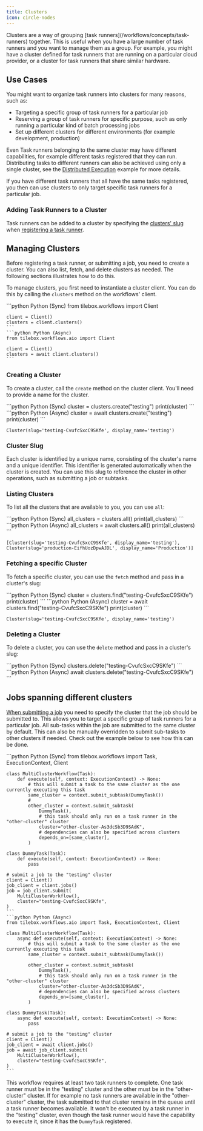 ```yaml
---
title: Clusters
icon: circle-nodes
---
```


<Accordion title="What is a Cluster?">
  Clusters are a way of grouping [task runners](/workflows/concepts/task-runners) together. This is useful when you have a large
  number of task runners and you want to manage them as a group. For example, you might have a cluster defined for task
  runners that are running on a particular cloud provider, or a cluster for task runners that share similar hardware.
</Accordion>

## Use Cases

You might want to organize task runners into clusters for many reasons, such as:

- Targeting a specific group of task runners for a particular job
- Reserving a group of task runners for specific purpose, such as only running a particular kind of batch processing jobs
- Set up different clusters for different environments (for example development, production)

Even Task runners belonging to the same cluster may have different capabilities, for example different tasks registered that they can run.
Distributing tasks to different runners can also be achieved using only a single cluster, see the
[Distributed Execution](/workflows/concepts/task-runners#distributed-execution) example for more details.

If you have different task runners that all have the same tasks registered, you then can use clusters to only target
specific task runners for a particular job.

### Adding Task Runners to a Cluster

Task runners can be added to a cluster by specifying the [clusters' slug](#cluster-slug) when [registering a task runner](/workflows/concepts/task-runners).

## Managing Clusters

Before registering a task runner, or submitting a job, you need to create a cluster. You can also list, fetch, and delete
clusters as needed. The following sections illustrates how to do this.

To manage clusters, you first need to instantiate a cluster client. You can do this by calling the `clusters` method on the
workflows' client.

<CodeGroup title="Instantiating a Clusters Client">
    ```python Python (Sync)
    from tilebox.workflows import Client

    client = Client()
    clusters = client.clusters()
    ```
    ```python Python (Async)
    from tilebox.workflows.aio import Client

    client = Client()
    clusters = await client.clusters()
    ```

</CodeGroup>

### Creating a Cluster

To create a cluster, call the `create` method on the cluster client. You'll need to provide a name for the cluster.

<CodeGroup title="Creating a Cluster">
    ```python Python (Sync)
    cluster = clusters.create("testing")
    print(cluster)
    ```
    ```python Python (Async)
    cluster = await clusters.create("testing")
    print(cluster)
    ```

</CodeGroup>

```plaintext Output
Cluster(slug='testing-CvufcSxcC9SKfe', display_name='testing')
```

### Cluster Slug

Each cluster is identified by a unique name, consisting of the cluster's name and a unique identifier. This identifier is
generated automatically when the cluster is created. You can use this slug to reference the cluster in other operations,
such as submitting a job or subtasks.

### Listing Clusters

To list all the clusters that are available to you, you can use `all`:

<CodeGroup title="Listing Clusters">
    ```python Python (Sync)
    all_clusters = clusters.all()
    print(all_clusters)
    ```
    ```python Python (Async)
    all_clusters = await clusters.all()
    print(all_clusters)
    ```
</CodeGroup>

```plaintext Output
[Cluster(slug='testing-CvufcSxcC9SKfe', display_name='testing'),
Cluster(slug='production-EifhUozDpwAJDL', display_name='Production')]
```

### Fetching a specific Cluster

To fetch a specific cluster, you can use the `fetch` method and pass in a cluster's slug:

<CodeGroup title="Fetching a Cluster">
    ```python Python (Sync)
    cluster = clusters.find("testing-CvufcSxcC9SKfe")
    print(cluster)
    ```
    ```python Python (Async)
    cluster = await clusters.find("testing-CvufcSxcC9SKfe")
    print(cluster)
    ```
</CodeGroup>

```plaintext Output
Cluster(slug='testing-CvufcSxcC9SKfe', display_name='testing')
```

### Deleting a Cluster

To delete a cluster, you can use the `delete` method and pass in a cluster's slug:

<CodeGroup title="Deleting a Cluster">
    ```python Python (Sync)
    clusters.delete("testing-CvufcSxcC9SKfe")
    ```
    ```python Python (Async)
    await clusters.delete("testing-CvufcSxcC9SKfe")
    ```
</CodeGroup>

## Jobs spanning different clusters

[When submitting a job](/workflows/concepts/jobs) you need to specify the cluster that the job should be submitted to.
This allows you to target a specific group of task runners for a particular job. All sub-tasks within the job are
submitted to the same cluster by default. This can also be manually overridden to submit sub-tasks to other
clusters if needed. Check out the example below to see how this can be done.

<CodeGroup title="Deleting a Cluster">
    ```python Python (Sync)
    from tilebox.workflows import Task, ExecutionContext, Client

    class MultiClusterWorkflow(Task):
        def execute(self, context: ExecutionContext) -> None:
            # this will submit a task to the same cluster as the one currently executing this task
            same_cluster = context.submit_subtask(DummyTask())
            #
            other_cluster = context.submit_subtask(
                DummyTask(),
                # this task should only run on a task runner in the "other-cluster" cluster
                cluster="other-cluster-As3dcSb3D9SAdK",
                # dependencies can also be specified across clusters
                depends_on=[same_cluster],
            )

    class DummyTask(Task):
        def execute(self, context: ExecutionContext) -> None:
            pass

    # submit a job to the "testing" cluster
    client = Client()
    job_client = client.jobs()
    job = job_client.submit(
        MultiClusterWorkflow(),
        cluster="testing-CvufcSxcC9SKfe",
    )
    ```
    ```python Python (Async)
    from tilebox.workflows.aio import Task, ExecutionContext, Client

    class MultiClusterWorkflow(Task):
        async def execute(self, context: ExecutionContext) -> None:
            # this will submit a task to the same cluster as the one currently executing this task
            same_cluster = context.submit_subtask(DummyTask())

            other_cluster = context.submit_subtask(
                DummyTask(),
                # this task should only run on a task runner in the "other-cluster" cluster
                cluster="other-cluster-As3dcSb3D9SAdK",
                # dependencies can also be specified across clusters
                depends_on=[same_cluster],
            )

    class DummyTask(Task):
        async def execute(self, context: ExecutionContext) -> None:
            pass

    # submit a job to the "testing" cluster
    client = Client()
    job_client = await client.jobs()
    job = await job_client.submit(
        MultiClusterWorkflow(),
        cluster="testing-CvufcSxcC9SKfe",
    )
    ```

</CodeGroup>

This workflow requires at least two task runners to complete. One task runner must be in the "testing" cluster
and the other must be in the "other-cluster" cluster. If for example no task runners are available in the "other-cluster"
cluster, the task submitted to that cluster remains in the queue until a task runner becomes available. It won't
be executed by a task runner in the "testing" cluster, even though the task runner would have the capability to execute it,
since it has the `DummyTask` registered.
